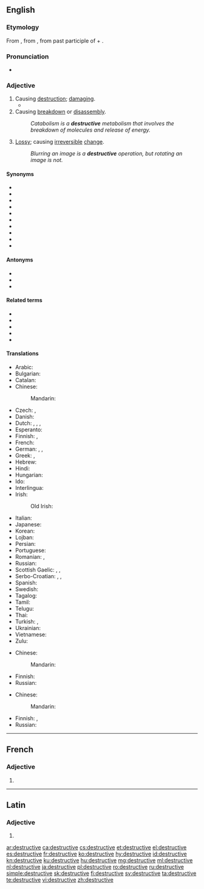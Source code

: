 ==English==

===Etymology===
From {{etyl|frm|en}} {{m|frm|destructif}}, from {{etyl|la|en}} {{m|la|destructivus}}, from past participle of {{m|la|destruo|destruere|to tear down, destroy}} + {{m|la|-ivus|}}.

===Pronunciation===
* {{a|UK}} {{IPA|/dɪˈstɹʌktɪv/|/dɪˈstɹʊktɪv/|lang=en}}

===Adjective===
{{en-adj}}

# Causing [[destruction]]; [[damage|damaging]].
#* {{quote-journal
|date=February 14, 2013
|author=Scott Tobias
|title=Film: Reviews: A Good Day To Die Hard
|work=The Onion AV Club
|url=http://www.avclub.com/articles/a-good-day-to-die-hard,92496/
|page=
|passage=After rescuing his estranged daughter in the last film, Live Free Or Die Hard, Willis heads to Russia to rescue his estranged son (Jai Courtney), a CIA agent on a mission to protect a whistleblower (Sebastian Koch) from a corrupt government official (Sergei Kolesnikov) with no shortage of '''destructive''' resources at his disposal.}}
# Causing [[breakdown]] or [[disassembly]].
#: ''Catabolism is a '''destructive''' metabolism that involves the breakdown of molecules and release of energy.''
# {{lb|en|computing}} [[lossy|Lossy]]; causing [[irreversible]] [[change]].
#: ''Blurring an image is a '''destructive''' operation, but rotating an image is not.''

====Synonyms====
* {{l|en|calamitous}}
* {{l|en|catastrophic}}
* {{l|en|devastate|devastating}}
* {{l|en|disastrous}}
* {{l|en|eradicative}}
* {{l|en|harmful}}
* {{l|en|pernicious}}
* {{l|en|ruinous}}
* {{l|en|wrackful}}
* {{l|en|wreckful}}

====Antonyms====
* {{l|en|constructive}}
* {{l|en|nondestructive}}
* {{l|en|productive}}

====Related terms====
* {{l|en|destruct}}
* {{l|en|destruction}}
* {{l|en|destructively}}
* {{l|en|destructiveness}}
* {{l|en|destructivity}}

====Translations====
{{trans-top|causing destruction; damaging}}
* Arabic: {{t-needed|ar}}
* Bulgarian: {{t+|bg|разрушителен}}
* Catalan: {{t|ca|destructiu}}
* Chinese: 
*: Mandarin: {{t-needed|cmn}}
* Czech: {{t|cs|ničivý}}, {{t|cs|destruktivní}}
* Danish: {{t-needed|da}}
* Dutch: {{t+|nl|destructief}}, {{t+|nl|destructieve}}, {{t+|nl|verwoestend}}, {{t+|nl|verwoestende}}
* Esperanto: {{t-needed|eo}}
* Finnish: {{t|fi|tuhoisa}}, {{t+|fi|destruktiivinen}}
* French: {{t+|fr|destructif}}
* German: {{t+|de|destruktiv}}, {{t+|de|schädlich}}, {{t+|de|zerstörend}}
* Greek: {{t+|el|καταστροφικός|m}}, {{t+|el|καταστρεπτικός|m}}
* Hebrew: {{t|he|הרסני|tr=harsany|sc=Hebr}}
* Hindi: {{t-needed|hi}}
* Hungarian: {{t-needed|hu}}
* Ido: {{t-needed|io}}
* Interlingua: {{t|ia|destructive}}
* Irish: {{t|ga|urbhadhach}}
*: Old Irish: {{t|sga|bráthamail}}
{{trans-mid}}
* Italian: {{t+|it|distruttivo}}
* Japanese: {{t|ja|破壊的|alt=破壊的な|tr=hakaiteki na}}
* Korean: {{t-needed|ko}}
* Lojban: {{t|jbo|daspo}}
* Persian: {{t-needed|fa}}
* Portuguese: {{t+|pt|destrutivo}}
* Romanian: {{t+|ro|distructiv|m|n}}, {{t+|ro|distrugător|m|n}}
* Russian: {{t+|ru|разрушительный}}
* Scottish Gaelic: {{t|gd|millteach}}, {{t|gd|sgriosach}}, {{t|gd|sgriosail}}
* Serbo-Croatian: {{t+|sh|rázōran}}, {{t+|sh|dȅstruktīvan}}, {{t+|sh|rùšilačkī}}
* Spanish: {{t+|es|destructivo}}
* Swedish: {{t-needed|sv}}
* Tagalog: {{t|tl|mapanira}}
* Tamil: {{t-needed|ta}}
* Telugu: {{t-needed|te}}
* Thai: {{t-needed|th}}
* Turkish: {{t+|tr|yıkıcı}}, {{t|tr|tahripkar|alt=tahripkâr}}
* Ukrainian: {{t-needed|uk}}
* Vietnamese: {{t-needed|vi}}
* Zulu: {{t-needed|zu}}
{{trans-bottom}}

{{trans-top|causing breakdown}}
* Chinese: 
*: Mandarin: {{t-needed|cmn}}
{{trans-mid}}
* Finnish: {{t+|fi|hajottava}}
* Russian: {{t-needed|ru}}
{{trans-bottom}}

{{trans-top|lossy}}
* Chinese: 
*: Mandarin: {{t-needed|cmn}}
{{trans-mid}}
* Finnish: {{t+|fi|peruuttamaton}}, {{t+|fi|destruktiivinen}}
* Russian: {{t-needed|ru}}
{{trans-bottom}}

----

==French==

===Adjective===
{{head|fr|adjective form}}

# {{feminine singular of|destructif|lang=fr}}

----

==Latin==

===Adjective===
{{la-adj-form|dēstructīve}}

# {{inflection of|dēstructīvus||voc|m|s|lang=la}}

[[ar:destructive]]
[[ca:destructive]]
[[cs:destructive]]
[[et:destructive]]
[[el:destructive]]
[[es:destructive]]
[[fr:destructive]]
[[ko:destructive]]
[[hy:destructive]]
[[id:destructive]]
[[kn:destructive]]
[[ku:destructive]]
[[hu:destructive]]
[[mg:destructive]]
[[ml:destructive]]
[[nl:destructive]]
[[ja:destructive]]
[[pl:destructive]]
[[ro:destructive]]
[[ru:destructive]]
[[simple:destructive]]
[[sk:destructive]]
[[fi:destructive]]
[[sv:destructive]]
[[ta:destructive]]
[[te:destructive]]
[[vi:destructive]]
[[zh:destructive]]